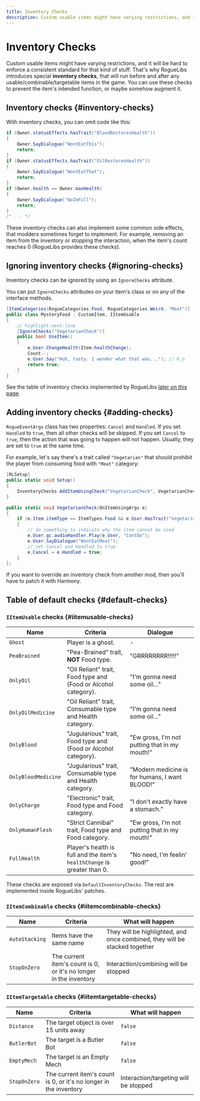 ```yaml
---
title: Inventory Checks
description: Custom usable items might have varying restrictions, and it will be hard to enforce a consistent standard for that kind of stuff. That's why RogueLibs introduces special inventory checks, that will run before and after any usable/combinable/targetable items in the game. You can use these checks to prevent the item's intended function, or maybe somehow augment it.
---
```


# Inventory Checks

Custom usable items might have varying restrictions, and it will be hard to enforce a consistent standard for that kind of stuff. That's why RogueLibs introduces special **inventory checks**, that will run before and after any usable/combinable/targetable items in the game. You can use these checks to prevent the item's intended function, or maybe somehow augment it.

## Inventory checks {#inventory-checks}

With inventory checks, you can omit code like this:

```csharp title="/MyAwesomeProject/MyUsableItem.cs"
if (Owner.statusEffects.hasTrait("BloodRestoresHealth"))
{
    Owner.SayDialogue("WontEatThis");
    return;
}
if (Owner.statusEffects.hasTrait("OilRestoresHealth"))
{
    Owner.SayDialogue("WontEatThat");
    return;
}
if (Owner.health == Owner.maxHealth)
{
    Owner.SayDialogue("NoImFull");
    return;
}
/* ... */
```

These inventory checks can also implement some common side effects, that modders sometimes forget to implement. For example, removing an item from the inventory or stopping the interaction, when the item's count reaches 0 (RogueLibs provides these checks).

## Ignoring inventory checks {#ignoring-checks}

Inventory checks can be ignored by using an `IgnoreChecks` attribute.

You can put `IgnoreChecks` attributes on your item's class or on any of the interface methods.

```csharp title="/MyAwesomeProject/MysteryFood.cs"
[ItemCategories(RogueCategories.Food, RogueCategories.Weird, "Meat")]
public class MysteryFood : CustomItem, IItemUsable
{
    // highlight-next-line
    [IgnoreChecks("VegetarianCheck")]
    public bool UseItem()
    {
        e.User.ChangeHealth(Item.healthChange);
        Count--;
        e.User.Say("Huh, tasty. I wonder what that was..."); // O_o
        return true;
    }
}
```

See the table of inventory checks implemented by RogueLibs [later on this page](#default-checks).

## Adding inventory checks {#adding-checks}

`RogueEventArgs` class has two properties: `Cancel` and `Handled`. If you set `Handled` to `true`, then all other checks will be skipped. If you set `Cancel` to `true`, then the action that was going to happen will not happen. Usually, they are set to `true` at the same time.

For example, let's say there's a trait called `"Vegetarian"` that should prohibit the player from consuming food with `"Meat"` category:

```csharp title="/MyAwesomeProject/VegetarianInventoryCheck.cs"
[RLSetup]
public static void Setup()
{
    InventoryChecks.AddItemUsingCheck("VegetarianCheck", VegetarianCheck);
}

public static void VegetarianCheck(OnItemUsingArgs e)
{
    if (e.Item.itemType == ItemTypes.Food && e.User.HasTrait("Vegetarian") && e.Item.Categories.Contains("Meat"))
    {
        // do something to indicate why the item cannot be used
        e.User.gc.audioHandler.Play(e.User, "CantDo");
        e.User.SayDialogue("WontEatMeat");
        // set Cancel and Handled to true
        e.Cancel = e.Handled = true;
    }
};
```

If you want to override an inventory check from another mod, then you'll have to patch it with Harmony.

## Table of default checks {#default-checks}

### `IItemUsable` checks {#iitemusable-checks}

Name                | Criteria                                                                 | Dialogue
--------------------|--------------------------------------------------------------------------|---------
`Ghost`             | Player is a ghost.                                                       | -
`PeaBrained`        | "Pea-Brained" trait, **NOT** Food type.                                  | "GRRRRRRRR!!!!!"
`OnlyOil`           | "Oil Reliant" trait, Food type and (Food or Alcohol category).           | "I'm gonna need some oil..."
`OnlyOilMedicine`   | "Oil Reliant" trait, Consumable type and Health category.                | "I'm gonna need some oil..."
`OnlyBlood`         | "Jugularious" trait, Food type and (Food or Alcohol category).           | "Ew gross, I'm not putting that in my mouth!"
`OnlyBloodMedicine` | "Jugularious" trait, Consumable type and Health category.                | "Modern medicine is for humans, I want BLOOD!"
`OnlyCharge`        | "Electronic" trait, Food type and Food category.                         | "I don't exactly have a stomach."
`OnlyHumanFlesh`    | "Strict Cannibal" trait, Food type and Food category.                    | "Ew gross, I'm not putting that in my mouth!"
`FullHealth`        | Player's health is full and the item's `healthChange` is greater than 0. | "No need, I'm feelin' good!"

These checks are exposed via `DefaultInventoryChecks`. The rest are implemented inside RogueLibs' patches.

### `IItemCombinable` checks {#iitemcombinable-checks}

Name           | Criteria                                                          | What will happen
---------------|-------------------------------------------------------------------|-----------------
`AutoStacking` | Items have the same name                                          | They will be highlighted, and once combined, they will be stacked together
`StopOnZero`   | The current item's count is 0, or it's no longer in the inventory | Interaction/combining will be stopped

### `IItemTargetable` checks {#iitemtargetable-checks}

Name         | Criteria                                                          | What will happen
-------------|-------------------------------------------------------------------|-----------------
`Distance`   | The target object is over 15 units away                           | `false`
`ButlerBot`  | The target is a Butler Bot                                        | `false`
`EmptyMech`  | The target is an Empty Mech                                       | `false`
`StopOnZero` | The current item's count is 0, or it's no longer in the inventory | Interaction/targeting will be stopped
